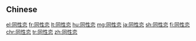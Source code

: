 {{also|同性戀}}
==Chinese==
{{zh-see|同性戀}}

[[el:同性恋]]
[[fr:同性恋]]
[[lt:同性恋]]
[[hu:同性恋]]
[[mg:同性恋]]
[[ja:同性恋]]
[[sh:同性恋]]
[[fi:同性恋]]
[[chr:同性恋]]
[[tr:同性恋]]
[[zh:同性恋]]